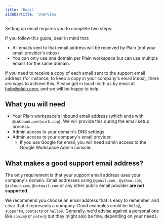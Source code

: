 ```yaml
---
title: 'Email'
sidebarTitle: 'Overview'
---
```


Setting up email requires you to complete two steps:

<CardGroup cols={2}>
  <Card title="Receiving emails in Plain" icon="inbox-in" href="/email/receiving"></Card>
  <Card title="Sending emails from Plain" icon="paper-plane-top" href="/email/sending"></Card>
</CardGroup>

If you follow this guide, bear in mind that:

- All emails sent to that email address will be received by Plain (not your email provider's inbox)
- You can only use one domain per Plain workspace but can use multiple emails for the same domain.

If you need to receive a copy of each email sent to the support email address (for instance, to keep a copy in your
company's email inbox), there are ways to achieve this. Please get in touch with us by email
at [help@plain.com](mailto:help@plain.com), and we will be happy to help.

## What you will need

- Your Plain workspace's inbound email address (which ends with
  `@inbound.postmark.app`). We will provide this during the email setup process.
- Admin access to your domain's DNS settings.
- Admin access to your company's email provider.
  - If you use Google for email, you will need admin access to the Google Workspace Admin console.

## What makes a good support email address?

The only requirement is that your support email address uses your company's domain. Email addresses using `@gmail.com`
, `@yahoo.com`, `@icloud.com`, `@hotmail.com` or any other public email provider **are not supported**.

We recommend you choose an email address that is easy to remember and clear that it represents a company. Good
examples could be `help@`, `support@`, `contact@` or `hello@`. Generally, we'd advise against a personal one
like `sonia@` or `peter@` but they might also be fine, depending on your needs.
